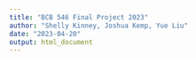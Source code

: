 ```yaml
---
title: "BCB 546 Final Project 2023"
author: "Shelly Kinney, Joshua Kemp, Yue Liu"
date: "2023-04-20"
output: html_document
---
```



